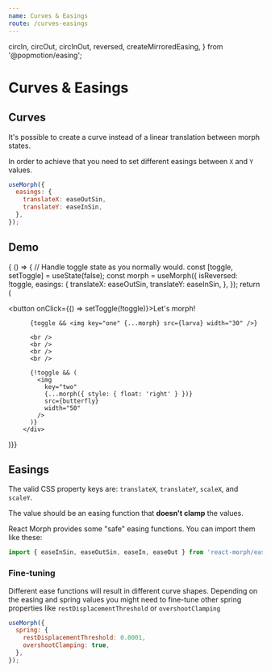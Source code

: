 ```yaml
---
name: Curves & Easings
route: /curves-easings
---
```


  circIn,
  circOut,
  circInOut,
  reversed,
  createMirroredEasing,
} from '@popmotion/easing';

# Curves & Easings

## Curves

It's possible to create a curve instead of a linear translation between morph states.

In order to achieve that you need to set different easings between `X` and `Y` values.

```js
useMorph({
  easings: {
    translateX: easeOutSin,
    translateY: easeInSin,
  },
});
```

## Demo

<Playground>{
	() => {
	  // Handle toggle state as you normally would.
	  const [toggle, setToggle] = useState(false);
	  const morph = useMorph({
	    isReversed: !toggle,
	    easings: {
	      translateX: easeOutSin,
	      translateY: easeInSin,
	    },
	  });
	  return (
	    <div>
	      <button onClick={() => setToggle(!toggle)}>Let's morph!</button>
	      <br />

          {toggle && <img key="one" {...morph} src={larva} width="30" />}

          <br />
          <br />
          <br />
          <br />

          {!toggle && (
            <img
              key="two"
              {...morph({ style: { float: 'right' } })}
              src={butterfly}
              width="50"
            />
          )}
        </div>

)}}

</Playground>

## Easings

The valid CSS property keys are: `translateX`, `translateY`, `scaleX`, and `scaleY`.

The value should be an easing function that **doesn't clamp** the values.

React Morph provides some "safe" easing functions. You can import them like these:

```js
import { easeInSin, easeOutSin, easeIn, easeOut } from 'react-morph/easings';
```

### Fine-tuning

Different ease functions will result in different curve shapes.
Depending on the easing and spring values you might need to fine-tune other spring properties like `restDisplacementThreshold` or `overshootClamping`

```js
useMorph({
  spring: {
    restDisplacementThreshold: 0.0001,
    overshootClamping: true,
  },
});
```

